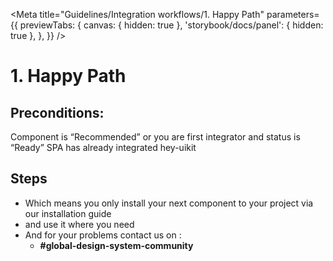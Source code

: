 
<Meta
  title="Guidelines/Integration workflows/1. Happy Path"
  parameters={{
    previewTabs: {
      canvas: { hidden: true },
      'storybook/docs/panel': { hidden: true },
    },
  }}
/>

# 1. Happy Path

## Preconditions:

Component is “Recommended” or you are first integrator and status is “Ready”
SPA has already integrated hey-uikit

## Steps

- Which means you only install your next component to your project via our installation guide
- and use it where you need
- And for your problems contact us on :
  - **#global-design-system-community**
